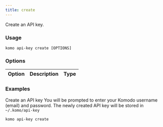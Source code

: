 ```yaml
---
title: create
---
```


Create an API key.

### Usage

`komo api-key create [OPTIONS]`

### Options

| Option                              	| Description                                                                                    | Type |
|-------------------------------------	|----------------------------------------------------------------------------------------------- |----- |

### Examples

Create an API key
<Note>You will be prompted to enter your Komodo username (email) and password. The newly created API key will be stored in `~/.komo/api-key`</Note>
```bash
komo api-key create
```
